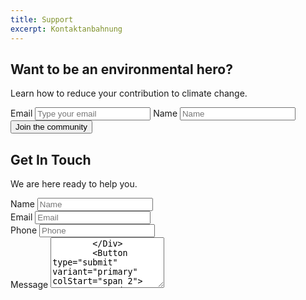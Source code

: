 ```yaml
---
title: Support
excerpt: Kontaktanbahnung
---
```


<Section py="8|12|16|24">
  <Container variant="md">
    <Flexbox flexDirection="column" textAlign="center">
      <H1 m="0" fontWeight="extrabold" lineHeight="tight">
        Want to be an environmental hero?
      </H1>
      <P fontSize="xl|2xl" mt="2">
        Learn how to reduce your contribution to climate change.
      </P>
    </Flexbox>
    <Form d="grid" col="1|repeat(3, auto)" gap="4" w="full|auto">
      <VisuallyHidden>
        <Label htmlFor="hero-03-email">Email</Label>
      </VisuallyHidden>
      <Input
        type="email"
        id="hero-03-email"
        name="email"
        placeholder="Type your email"
      />
      <VisuallyHidden>
        <Label htmlFor="hero-03-name">Name</Label>
      </VisuallyHidden>
      <Input type="text" id="hero-03-name" name="name" placeholder="Name" />
      <Button type="submit" variant="primary">
        Join the community
      </Button>
    </Form>
  </Container>
</Section>

<Section py="8|12|16|24">
  <Container>
    <Flexbox flexDirection="column" textAlign="center">
      <H2 m="0" lineHeight="tight">
        Get In Touch
      </H2>
      <P fontSize="xl|2xl" mt="2" textAlign="center">
        We are here ready to help you.
      </P>
      <Form d="grid" col="1|repeat(2, auto)" gap="4" mt="4" w="full|auto">
        <Div>
          <VisuallyHidden>
            <Label htmlFor="form-03-name">Name</Label>
          </VisuallyHidden>
          <Input type="text" id="form-03-name" name="name" placeholder="Name" />
        </Div>
        <Div>
          <VisuallyHidden>
            <Label htmlFor="form-03-email">Email</Label>
          </VisuallyHidden>
          <Input
            type="email"
            id="form-03-email"
            name="email"
            placeholder="Email"
          />
        </Div>
        <Div colStart="span 2">
          <VisuallyHidden>
            <Label htmlFor="form-03-phone">Phone</Label>
          </VisuallyHidden>
          <Input
            type="tel"
            id="form-03-phone"
            name="phone"
            placeholder="Phone"
          />
        </Div>
        <Div colStart="span 2">
          <VisuallyHidden>
            <Label htmlFor="form-03-message">Message</Label>
          </VisuallyHidden>
          <Textarea
            placeholder="Message"
            id="form-03-message"
            name="message"
            rows="5"
          />
        </Div>
        <Button type="submit" variant="primary" colStart="span 2">
          Send message
        </Button>
      </Form>
      <Flexbox mt="4" fontSize="md">
        <Icon name="help-circle" mr="2" size="5" /> Are you an existing client?{" "}
        <A href="#" ml="1">
          Talk to us.
        </A>
      </Flexbox>
    </Flexbox>
  </Container>
</Section>
